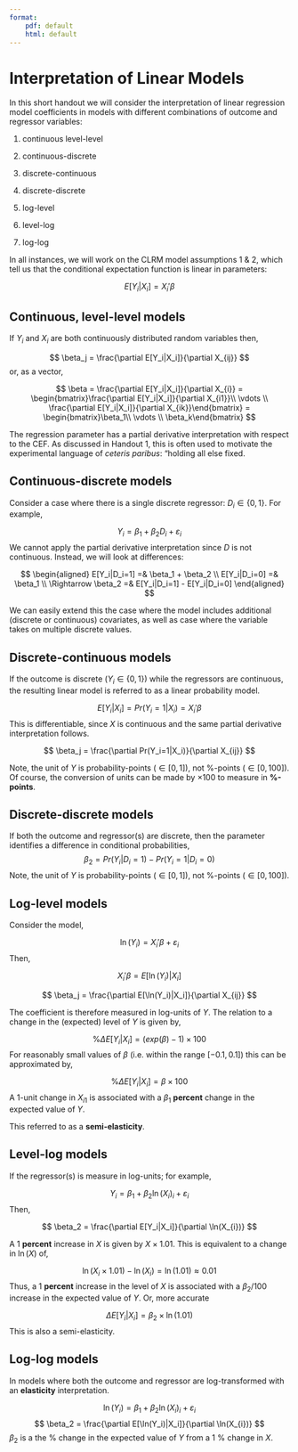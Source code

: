 ```yaml
---
format:
    pdf: default
    html: default
---
```


# Interpretation of Linear Models

In this short handout we will consider the interpretation of linear regression model coefficients in models with different combinations of outcome and regressor variables:

1.  continuous level-level

2.  continuous-discrete

3.  discrete-continuous

4.  discrete-discrete

5.  log-level

6.  level-log

7.  log-log

In all instances, we will work on the CLRM model assumptions 1 & 2, which tell us that the conditional expectation function is linear in parameters:

$$
E[Y_i|X_i] = X_i'\beta
$$

## Continuous, level-level models

If $Y_i$ and $X_i$ are both continuously distributed random variables then,

$$
\beta_j = \frac{\partial E[Y_i|X_i]}{\partial X_{ij}}
$$ or, as a vector,

$$
\beta = \frac{\partial E[Y_i|X_i]}{\partial X_{i}} = \begin{bmatrix}\frac{\partial E[Y_i|X_i]}{\partial X_{i1}}\\ \vdots \\ \frac{\partial E[Y_i|X_i]}{\partial X_{ik}}\end{bmatrix} = \begin{bmatrix}\beta_1\\ \vdots \\ \beta_k\end{bmatrix}
$$

The regression parameter has a partial derivative interpretation with respect to the CEF. As discussed in Handout 1, this is often used to motivate the experimental language of *ceteris paribus*: "holding all else fixed.

## Continuous-discrete models

Consider a case where there is a single discrete regressor: $D_i \in \{0,1\}$. For example,

$$
  Y_i = \beta_1 + \beta_2 D_i + \varepsilon_i
$$ We cannot apply the partial derivative interpretation since $D$ is not continuous. Instead, we will look at differences:

$$
\begin{aligned}
    E[Y_i|D_i=1] =& \beta_1 + \beta_2 \\
    E[Y_i|D_i=0] =& \beta_1 \\   
    \Rightarrow \beta_2 =& E[Y_i|D_i=1] - E[Y_i|D_i=0]
\end{aligned}
$$

We can easily extend this the case where the model includes additional (discrete or continuous) covariates, as well as case where the variable takes on multiple discrete values.

## Discrete-continuous models

If the outcome is discrete ($Y_i\in\{0,1\}$) while the regressors are continuous, the resulting linear model is referred to as a linear probability model.

$$
E[Y_i|X_i] = Pr(Y_i = 1|X_i) = X_i'\beta
$$ This is differentiable, since $X$ is continuous and the same partial derivative interpretation follows.

$$
\beta_j = \frac{\partial Pr(Y_i=1|X_i)}{\partial X_{ij}}
$$

Note, the unit of $Y$ is probability-points ($\in[0,1]$), not %-points ($\in[0,100]$). Of course, the conversion of units can be made by $\times 100$ to measure in **%-points**.

## Discrete-discrete models

If both the outcome and regressor(s) are discrete, then the parameter identifies a difference in conditional probabilities, $$
\beta_2 = Pr(Y_i|D_i=1) - Pr(Y_i=1|D_i=0)
$$ Note, the unit of $Y$ is probability-points ($\in[0,1]$), not %-points ($\in[0,100]$).

## Log-level models

Consider the model,

$$
  \ln(Y_i) = X_i'\beta + \varepsilon_i
$$ Then,

$$
  X_i'\beta = E[\ln(Y_i)|X_i]
$$

$$
\beta_j = \frac{\partial E[\ln(Y_i)|X_i]}{\partial X_{ij}}
$$

The coefficient is therefore measured in log-units of $Y$. The relation to a change in the (expected) level of $Y$ is given by,

$$
\%\Delta E[Y_i|X_i] = (exp(\beta)-1)\times 100
$$ For reasonably small values of $\beta$ (i.e. within the range $[-0.1,0.1]$) this can be approximated by,

$$
\%\Delta E[Y_i|X_i] = \beta\times 100
$$ A 1-unit change in $X_{i1}$ is associated with a $\beta_1$ **percent** change in the expected value of $Y$.

This referred to as a **semi-elasticity**.

## Level-log models

If the regressor(s) is measure in log-units; for example,

$$
  Y_i = \beta_1 + \beta_2 \ln(X_i)_i + \varepsilon_i
$$ Then,

$$
\beta_2 = \frac{\partial E[Y_i|X_i]}{\partial \ln(X_{i})}
$$

A 1 **percent** increase in $X$ is given by $X\times1.01$. This is equivalent to a change in $\ln(X)$ of,

$$
\ln(X_i\times1.01) - \ln(X_i) = \ln(1.01) \approx 0.01
$$ Thus, a 1 **percent** increase in the level of $X$ is associated with a $\beta_2/100$ increase in the expected value of $Y$. Or, more accurate

$$
  \Delta E[Y_i|X_i] = \beta_2\times \ln(1.01)
$$ This is also a semi-elasticity.

## Log-log models

In models where both the outcome and regressor are log-transformed with an **elasticity** interpretation.

$$
    \ln(Y_i) = \beta_1 + \beta_2 \ln(X_i)_i + \varepsilon_i
$$ $$
\beta_2 = \frac{\partial E[\ln(Y_i)|X_i]}{\partial \ln(X_{i})}
$$ $\beta_2$ is a the % change in the expected value of $Y$ from a 1 % change in $X$.
